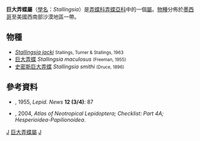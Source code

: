 {{NoteTA
|G1=Butterfly
}}
{{Automatic Taxobox
| taxon = Stallingsia
| authority = Freeman, 1959
| type_species = [[巨大弄蝶|巨大弄蝶]]<br />''Megathymus maculosa''
| type_species_authority = Freeman, 1955
| subdivision_ranks = [[物種|物種]]
| subdivision = 共3種，詳見正文。
| synonyms =
}}

'''巨大弄蝶屬'''（[[學名|學名]]：''Stallingsia''）是[[弄蝶科|弄蝶科]][[弄蝶亞科|弄蝶亞科]]中的一個[[屬|屬]]。[[物種|物種]]分佈於[[墨西哥|墨西哥]]至美國西南部沙漠地區一帶。

== 物種 ==
* ''[[Stallingsia_jacki|Stallingsia jacki]]'' <small>Stallings, Turner & Stallings, 1963</small>
* [[巨大弄蝶|巨大弄蝶]] ''Stallingsia maculosus'' <small>(Freeman, 1955)</small>
* [[史密斯巨大弄蝶|史密斯巨大弄蝶]] ''Stallingsia smithi'' <small>(Druce, 1896)</small>

== 參考資料 ==
<references/>
* {{aut|Freeman}}, 1955, ''Lepid. News'' '''12 (3/4)''': 87
* {{aut|Lamas, Gerardo}}, 2004, ''Atlas of Neotropical Lepidoptera; Checklist: Part 4A; Hesperioidea-Papilionoidea''.

{{Commons category|Stallingsia}}

{{taxonbar}}
[[Category:_1959年描述的分类群|J]]
[[Category:巨大弄蝶屬|]]
[[Category:弄蝶亞科|J]]